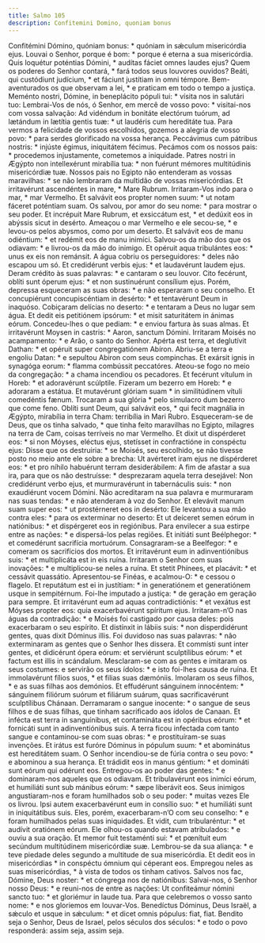 ```yaml
---
title: Salmo 105
description: Confitemini Domino, quoniam bonus
---
```


<div class="side-by-side not-content">
  <span>
    Confitémini Dómino, quóniam bonus: * quóniam in sǽculum misericórdia ejus.
  </span>
  <span>
    Louvai o Senhor, porque é bom: * porque é eterna a sua misericórdia.
  </span>
  <span>
    Quis loquétur poténtias Dómini, * audítas fáciet omnes laudes ejus?
  </span>
  <span>
    Quem os poderes do Senhor contará, * fará todos seus louvores ouvidos?
  </span>
  <span>
    Beáti, qui custódiunt judícium, * et fáciunt justítiam in omni témpore.
  </span>
  <span>
    Bem-aventurados os que observam a lei, * e praticam em todo o tempo a
    justiça.
  </span>
  <span>
    Meménto nostri, Dómine, in beneplácito pópuli tui: * vísita nos in salutári
    tuo:
  </span>
  <span>
    Lembrai-Vos de nós, ó Senhor, em mercê de vosso povo: * visitai-nos com
    vossa salvação:
  </span>
  <span>
    Ad vidéndum in bonitáte electórum tuórum, ad lætándum in lætítia gentis tuæ:
    * ut laudéris cum hereditáte tua.
  </span>
  <span>
    Para vermos a felicidade de vossos escolhidos, gozemos a alegria de vosso
    povo: * para serdes glorificado na vossa herança.
  </span>
  <span>
    Peccávimus cum pátribus nostris: * injúste égimus, iniquitátem fécimus.
  </span>
  <span>
    Pecámos com os nossos pais: * procedemos injustamente, cometemos a
    iniquidade.
  </span>
  <span>
    Patres nostri in Ægýpto non intellexérunt mirabília tua: * non fuérunt
    mémores multitúdinis misericórdiæ tuæ.
  </span>
  <span>
    Nossos pais no Egipto não entenderam as vossas maravilhas: * se não
    lembraram da multidão de vossas misericórdias.
  </span>
  <span>Et irritavérunt ascendéntes in mare, * Mare Rubrum.</span>
  <span>Irritaram-Vos indo para o mar, * mar Vermelho.</span>
  <span>
    Et salvávit eos propter nomen suum: * ut notam fáceret poténtiam suam.
  </span>
  <span>Os salvou, por amor do seu nome: * para mostrar o seu poder.</span>
  <span>
    Et incrépuit Mare Rubrum, et exsiccátum est, * et dedúxit eos in abýssis
    sicut in desérto.
  </span>
  <span>
    Ameaçou o mar Vermelho e ele secou-se, * e levou-os pelos abysmos, como por
    um deserto.
  </span>
  <span>
    Et salvávit eos de manu odiéntium: * et redémit eos de manu inimíci.
  </span>
  <span>
    Salvou-os da mão dos que os odiavam: * e livrou-os da mão do inimigo.
  </span>
  <span>Et opéruit aqua tribulántes eos: * unus ex eis non remánsit.</span>
  <span>A água cobriu os perseguidores: * deles não escapou um só.</span>
  <span>Et credidérunt verbis ejus: * et laudavérunt laudem ejus.</span>
  <span>Deram crédito às suas palavras: * e cantaram o seu louvor.</span>
  <span>
    Cito fecérunt, oblíti sunt óperum ejus: * et non sustinuérunt consílium
    ejus.
  </span>
  <span>
    Porém, depressa esqueceram as suas obras: * e não esperaram o seu conselho.
  </span>
  <span>
    Et concupiérunt concupiscéntiam in desérto: * et tentavérunt Deum in
    inaquóso.
  </span>
  <span>
    Cobiçaram delícias no deserto: * e tentaram a Deus no lugar sem água.
  </span>
  <span>
    Et dedit eis petitiónem ipsórum: * et misit saturitátem in ánimas eórum.
  </span>
  <span>Concedeu-lhes o que pediam: * e enviou fartura às suas almas.</span>
  <span>Et irritavérunt Moysen in castris: * Aaron, sanctum Dómini.</span>
  <span>Irritaram Moisés no acampamento: * e Arão, o santo do Senhor.</span>
  <span>
    Apérta est terra, et deglutívit Dathan: * et opéruit super congregatiónem
    Abíron.
  </span>
  <span>
    Abriu-se a terra e engoliu Datan: * e sepultou Abiron com seus compinchas.
  </span>
  <span>
    Et exársit ignis in synagóga eorum: * flamma combússit peccatóres.
  </span>
  <span>
    Ateou-se fogo no meio da congregação: * a chama incendiou os pecadores.
  </span>
  <span>Et fecérunt vítulum in Horeb: * et adoravérunt scúlptile.</span>
  <span>Fizeram um bezerro em Horeb: * e adoraram a estátua.</span>
  <span>
    Et mutavérunt glóriam suam * in similitúdinem vítuli comedéntis fænum.
  </span>
  <span>Trocaram a sua glória * pelo simulacro dum bezerro que come feno.</span>
  <span>
    Oblíti sunt Deum, qui salvávit eos, * qui fecit magnália in Ægýpto,
    mirabília in terra Cham: terribília in Mari Rubro.
  </span>
  <span>
    Esqueceram-se de Deus, que os tinha salvado, * que tinha feito maravilhas no
    Egipto, milagres na terra de Cam, coisas terríveis no mar Vermelho.
  </span>
  <span>
    Et dixit ut dispérderet eos: * si non Móyses, eléctus ejus, stetísset in
    confractióne in conspéctu ejus:
  </span>
  <span>
    Disse que os destruiria: * se Moisés, seu escolhido, se não tivesse posto no
    meio ante ele sobre a brecha:
  </span>
  <span>
    Ut avérteret iram ejus ne dispérderet eos: * et pro níhilo habuérunt terram
    desiderábilem:
  </span>
  <span>
    A fim de afastar a sua ira, para que os não destruísse: * desprezaram aquela
    terra desejável:
  </span>
  <span>
    Non credidérunt verbo ejus, et murmuravérunt in tabernáculis suis: * non
    exaudiérunt vocem Dómini.
  </span>
  <span>
    Não acreditaram na sua palavra e murmuraram nas suas tendas: * e não
    atenderam à voz do Senhor.
  </span>
  <span>
    Et elevávit manum suam super eos: * ut prostérneret eos in desérto:
  </span>
  <span>
    Ele levantou a sua mão contra eles: * para os exterminar no deserto:
  </span>
  <span>
    Et ut deíceret semen eórum in natiónibus: * et dispérgeret eos in
    regiónibus.
  </span>
  <span>
    Para envilecer a sua estirpe entre as nações: * e dispersá-los pelas
    regiões.
  </span>
  <span>
    Et initiáti sunt Beélphegor: * et comedérunt sacrifícia mortuórum.
  </span>
  <span>
    Consagraram-se a Beelfegor: * e comeram os sacrifícios dos mortos.
  </span>
  <span>
    Et irritavérunt eum in adinventiónibus suis: * et multiplicáta est in eis
    ruína.
  </span>
  <span>
    Irritaram o Senhor com suas inovações: * e multiplicou-se neles a ruína.
  </span>
  <span>Et stetit Phínees, et placávit: * et cessávit quassátio.</span>
  <span>Apresentou-se Finéas, e acalmou-O: * e cessou o flagelo.</span>
  <span>
    Et reputátum est ei in justítiam: * in generatiónem et generatiónem usque in
    sempitérnum.
  </span>
  <span>Foi-lhe imputado a justiça: * de geração em geração para sempre.</span>
  <span>
    Et irritavérunt eum ad aquas contradictiónis: * et vexátus est Móyses
    propter eos: quia exacerbavérunt spíritum ejus.
  </span>
  <span>
    Irritaram-n’O nas águas da contradição: * e Moisés foi castigado por causa
    deles: pois exacerbaram o seu espírito.
  </span>
  <span>
    Et distínxit in lábiis suis: * non disperdidérunt gentes, quas dixit Dóminus
    illis.
  </span>
  <span>
    Foi duvidoso nas suas palavras: * não exterminaram as gentes que o Senhor
    lhes dissera.
  </span>
  <span>
    Et commísti sunt inter gentes, et didicérunt ópera eórum: et serviérunt
    sculptílibus eórum: * et factum est illis in scándalum.
  </span>
  <span>
    Mesclaram-se com as gentes e imitaram os seus costumes: e servirão os seus
    ídolos: * e isto foi-lhes causa de ruína.
  </span>
  <span>Et immolavérunt fílios suos, * et filias suas dæmóniis.</span>
  <span>Imolaram os seus filhos, * e as suas filhas aos demónios.</span>
  <span>
    Et effudérunt sánguinem innocéntem: * sánguinem filiórum suórum et filiárum
    suárum, quas sacrificavérunt sculptílibus Chánaan.
  </span>
  <span>
    Derramaram o sangue inocente: * o sangue de seus filhos e de suas filhas,
    que tinham sacrificado aos ídolos de Canaan.
  </span>
  <span>
    Et infécta est terra in sanguínibus, et contamináta est in opéribus eórum: *
    et fornicáti sunt in adinventiónibus suis.
  </span>
  <span>
    A terra ficou infectada com tanto sangue e contaminou-se com suas obras: * e
    prostituíram-se suas invenções.
  </span>
  <span>
    Et irátus est furóre Dóminus in pópulum suum: * et abominátus est
    hereditátem suam.
  </span>
  <span>
    O Senhor incendiou-se de fúria contra o seu povo: * e abominou a sua
    herança.
  </span>
  <span>
    Et trádidit eos in manus géntium: * et domináti sunt eórum qui odérunt eos.
  </span>
  <span>
    Entregou-os ao poder das gentes: * e dominaram-nos aqueles que os odiavam.
  </span>
  <span>
    Et tribulavérunt eos inimíci eórum, et humiliáti sunt sub mánibus eórum: *
    sæpe liberávit eos.
  </span>
  <span>
    Seus inimigos angustiaram-nos e foram humilhados sob o seu poder: * muitas
    vezes Ele os livrou.
  </span>
  <span>
    Ipsi autem exacerbavérunt eum in consílio suo: * et humiliáti sunt in
    iniquitátibus suis.
  </span>
  <span>
    Eles, porém, exacerbaram-n’O com seu conselho: * e foram humilhados pelas
    suas iniquidades.
  </span>
  <span>Et vidit, cum tribularéntur: * et audívit oratiónem eórum.</span>
  <span>Ele olhou-os quando estavam atribulados: * e ouviu a sua oração.</span>
  <span>
    Et memor fuit testaménti sui: * et pœnítuit eum secúndum multitúdinem
    misericórdiæ suæ.
  </span>
  <span>
    Lembrou-se da sua aliança: * e teve piedade deles segundo a multitude de sua
    misericórdia.
  </span>
  <span>
    Et dedit eos in misericórdias * in conspéctu ómnium qui céperant eos.
  </span>
  <span>
    Empregou neles as suas misericórdias, * à vista de todos os tinham cativos.
  </span>
  <span>
    Salvos nos fac, Dómine, Deus noster: * et cóngrega nos de natiónibus:
  </span>
  <span>
    Salvai-nos, ó Senhor nosso Deus: * e reuni-nos de entre as nações:
  </span>
  <span>Ut confiteámur nómini sancto tuo: * et gloriémur in laude tua.</span>
  <span>
    Para que celebremos o vosso santo nome: * e nos gloriemos em louvar-Vos.
  </span>
  <span>
    Benedíctus Dóminus, Deus Israël, a sǽculo et usque in sǽculum: * et dicet
    omnis pópulus: fiat, fiat.
  </span>
  <span>
    Bendito seja o Senhor, Deus de Israel, pelos séculos dos séculos: * e todo o
    povo responderá: assim seja, assim seja.
  </span>
</div>
